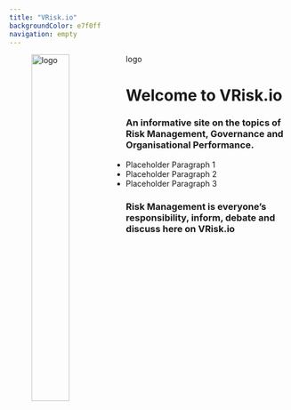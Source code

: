 ```yaml
---
title: "VRisk.io"
backgroundColor: e7f0ff
navigation: empty
---
```


![logo](img/logo.png){width=40% style="float: left;"}


# Welcome to VRisk.io

### An informative site on the topics of Risk Management, Governance and Organisational Performance.

- Placeholder Paragraph 1
- Placeholder Paragraph 2
- Placeholder Paragraph 3

### Risk Management is everyone's responsibility, inform, debate and discuss here on VRisk.io
